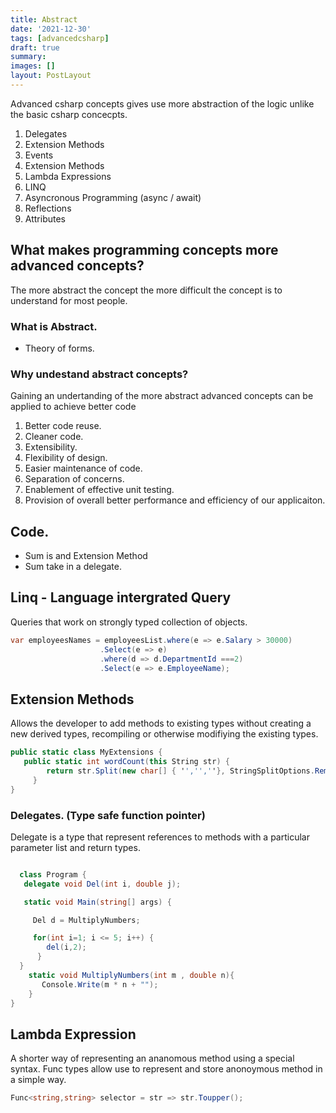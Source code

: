 ```yaml
---
title: Abstract
date: '2021-12-30'
tags: [advancedcsharp]
draft: true
summary:
images: []
layout: PostLayout
---
```


Advanced csharp concepts gives use more abstraction of the logic unlike the basic csharp concecpts.

1. Delegates
2. Extension Methods
3. Events
4. Extension Methods
5. Lambda Expressions
6. LINQ
7. Asyncronous Programming (async / await)
8. Reflections
9. Attributes

## What makes programming concepts more advanced concepts?

The more abstract the concept the more difficult the concept is to understand for most people.

### What is Abstract.

- Theory of forms.

### Why undestand abstract concepts?

Gaining an undertanding of the more abstract advanced concepts can be applied to achieve better code

1. Better code reuse.
2. Cleaner code.
3. Extensibility.
4. Flexibility of design.
5. Easier maintenance of code.
6. Separation of concerns.
7. Enablement of effective unit testing.
8. Provision of overall better performance and efficiency of our applicaiton.

## Code.

- Sum is and Extension Method
- Sum take in a delegate.

## Linq - Language intergrated Query

Queries that work on strongly typed collection of objects.

```csharp
var employeesNames = employeesList.where(e => e.Salary > 30000)
                    .Select(e => e)
                    .where(d => d.DepartmentId ===2)
                    .Select(e => e.EmployeeName);
```

## Extension Methods

Allows the developer to add methods to existing types without creating a new derived types, recompiling or otherwise modifiying the existing types.

```csharp
public static class MyExtensions {
   public static int wordCount(this String str) {
        return str.Split(new char[] { '','',''}, StringSplitOptions.RemoveEmptyEntries).Length;
     }
}
```

### Delegates. (Type safe function pointer)

Delegate is a type that represent references to methods with a particular parameter list and return types.

```csharp

  class Program {
   delegate void Del(int i, double j);

   static void Main(string[] args) {

     Del d = MultiplyNumbers;

     for(int i=1; i <= 5; i++) {
        del(i,2);
      }
  }
    static void MultiplyNumbers(int m , double n){
       Console.Write(m * n + "");
    }
}

```

## Lambda Expression

A shorter way of representing an ananomous method using a special syntax. Func types allow use to represent and store anonoymous method in a simple way.

```csharp
Func<string,string> selector = str => str.Toupper();
```
